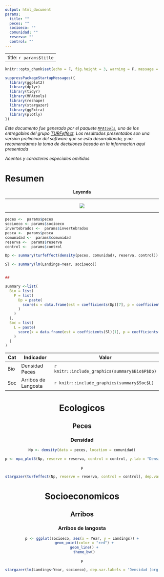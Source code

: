 ```yaml
---
output: html_document
params:
  title: ""
  peces: ""
  socioeco: ""
  comunidad: ""
  reserva: ""
  control: ""
---
```


---
title: `r params$title`
---

```r
knitr::opts_chunk$set(echo = F, fig.height = 3, warning = F, message = F, results = 'asis')
```

```r

suppressPackageStartupMessages({
  library(ggplot2)
  library(dplyr)
  library(tidyr)
  library(MPAtools)
  library(reshape)
  library(stargazer)
  library(ggExtra)
  library(plotly)
})

```

<style type="text/css">
.table {

width: 80%;

}
</style>

*Este documento fue generado por el paquete [`MPAtools`](https://github.com/turfeffect/MPAtools), uno de los entregables del grupo [TURFeffect](www.turfeffect.org). Los resultados presentados son una version preliminar del software que se esta desarrollando, y no recomendamos la toma de decisiones basado en la informacion aqui presentada*

*Acentos y caracteres especiales omitidos*

# Resumen

<center>

**Leyenda**

----

![](legend.png)

----

</center>

```r

peces <-  params$peces
socioeco <- params$socioeco
invertebrados <-  params$invertebrados
pesca <-  params$pesca
comunidad <-  params$comunidad
reserva <-  params$reserva
control <-  params$control

Dp <- summary(turfeffect(density(peces, comunidad), reserva, control))

Sl <- summary(lm(Landings~Year, socioeco))


##

summary <-list(
  Bio = list(
    P = list(
      Dp = paste(
        score(x = data.frame(est = coefficients(Dp)[7], p = coefficients(Dp)[28])), ".jpg", sep = ""
      )
    )
  ),
  Soc = list(
    L = paste(
      score(x = data.frame(est = coefficients(Sl)[1], p = coefficients(Sl)[7])), ".jpg", sep = ""
    )
  )
)


```


Cat    | Indicador               | Valor                                        
-------|-------------------------|----------------------------------------------
Bio    | Densidad Peces          | `r knitr::include_graphics(summary$Bio$P$Dp)`
Soc    | Arribos de Langosta     | `r knitr::include_graphics(summary$Soc$L)`


<center>

# Ecologicos

## Peces

### Densidad

```r

Np <- density(data = peces, location = comunidad)

p <- mpa_plot3(Np, reserve = reserva, control = control, y.lab = "Densidad (org / m^2)")

p

```

```r

stargazer(turfeffect(Np, reserve = reserva, control = control), dep.var.labels = "Densidad (org / transecto)", type = "html", dep.var.caption = "", report = "vc*", single.row = T, omit.stat = c("adj.rsq", "n"), digits = 2, df = F, notes = "+p < 0.1, ++p<0.05, +++p<0.001", notes.append = FALSE, star.char = "+")

```

# Socioeconomicos

## Arribos

### Arribos de langosta

```r

p <- ggplot(socioeco, aes(x = Year, y = Landings)) +
  geom_point(color = "red") +
  geom_line() +
  theme_bw()

p

```

```r

stargazer(lm(Landings~Year, socioeco), dep.var.labels = "Densidad (org / transecto)", type = "html", dep.var.caption = "", report = "vc*", single.row = T, omit.stat = c("adj.rsq", "n"), digits = 2, df = F, notes = "+p < 0.1, ++p<0.05, +++p<0.001", notes.append = FALSE, star.char = "+")

```

